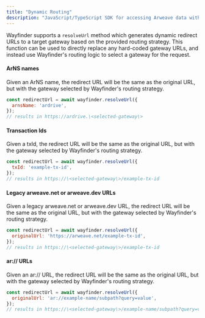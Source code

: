 ```yaml
---
title: "Dynamic Routing"
description: "JavaScript/TypeScript SDK for accessing Arweave data with built-in verification and gateway routing"
---
```


Wayfinder supports a `resolveUrl` method which generates dynamic redirect URLs to a target gateway based on the provided routing strategy. This function can be used to directly replace any hard-coded gateway URLs, and instead use Wayfinder's routing logic to select a gateway for the request.

#### ArNS names

Given an ArNS name, the redirect URL will be the same as the original URL, but with the gateway selected by Wayfinder's routing strategy.

```javascript
const redirectUrl = await wayfinder.resolveUrl({
  arnsName: 'ardrive',
});
// results in https://ardrive.\<selected-gateway\>
```

#### Transaction Ids

Given a txId, the redirect URL will be the same as the original URL, but with the gateway selected by Wayfinder's routing strategy.

```javascript
const redirectUrl = await wayfinder.resolveUrl({
  txId: 'example-tx-id',
});
// results in https://\<selected-gateway\>/example-tx-id
```

#### Legacy arweave.net or arweave.dev URLs

Given a legacy arweave.net or arweave.dev URL, the redirect URL will be the same as the original URL, but with the gateway selected by Wayfinder's routing strategy.

```javascript
const redirectUrl = await wayfinder.resolveUrl({
  originalUrl: 'https://arweave.net/example-tx-id',
});
// results in https://\<selected-gateway\>/example-tx-id
```

#### ar:// URLs

Given an ar:// URL, the redirect URL will be the same as the original URL, but with the gateway selected by Wayfinder's routing strategy.

```javascript
const redirectUrl = await wayfinder.resolveUrl({
  originalUrl: 'ar://example-name/subpath?query=value',
});
// results in https://\<selected-gateway\>/example-name/subpath?query=value
```